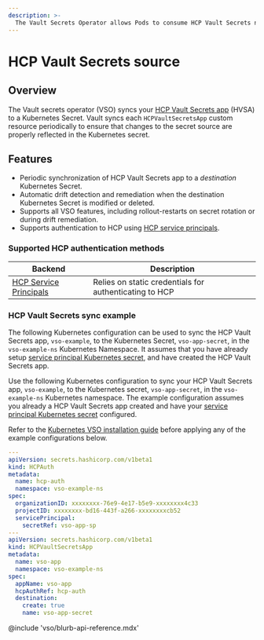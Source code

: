 ```yaml
---
description: >-
  The Vault Secrets Operator allows Pods to consume HCP Vault Secrets natively from Kubernetes Secrets.
---
```


# HCP Vault Secrets source

## Overview

The Vault secrets operator (VSO) syncs your [HCP Vault Secrets app](/hcp/docs/vault-secrets) (HVSA) to
a Kubernetes Secret. Vault syncs each `HCPVaultSecretsApp` custom resource periodically to ensure that
changes to the secret source are properly reflected in the Kubernetes secret.


## Features

- Periodic synchronization of HCP Vault Secrets app to a *destination* Kubernetes Secret.
- Automatic drift detection and remediation when the destination Kubernetes Secret
  is modified or deleted.
- Supports all VSO features, including rollout-restarts on secret rotation or
  during drift remediation.
- Supports authentication to HCP using [HCP service principals](/hcp/docs/hcp/admin/iam/service-principals).


### Supported HCP authentication methods

| Backend                                                              | Description                                            |
|----------------------------------------------------------------------|--------------------------------------------------------|
| [HCP Service Principals](/hcp/docs/hcp/admin/iam/service-principals) | Relies on static credentials for authenticating to HCP |


### HCP Vault Secrets sync example

The following Kubernetes configuration can be used to sync the HCP Vault Secrets app, `vso-example`,
to the Kubernetes Secret, `vso-app-secret`, in the `vso-example-ns` Kubernetes Namespace. It assumes that
you have already setup [service principal Kubernetes secret](/docs/platform/k8s/vso/api-reference#hcpauthserviceprincipal),
and have created the HCP Vault Secrets app.

Use the following Kubernetes configuration to sync your HCP Vault Secrets app, `vso-example`,
to the Kubernetes secret, `vso-app-secret`, in the `vso-example-ns` Kubernetes namespace.
The example configuration assumes you already a HCP Vault Secrets app created and have your
[service principal Kubernetes secret](/docs/platform/k8s/vso/api-reference#hcpauthserviceprincipal)
configured.

Refer to the [Kubernetes VSO installation guide](/docs/platform/k8s/vso/installation)
before applying any of the example configurations below.

```yaml
---
apiVersion: secrets.hashicorp.com/v1beta1
kind: HCPAuth
metadata:
  name: hcp-auth
  namespace: vso-example-ns
spec:
  organizationID: xxxxxxxx-76e9-4e17-b5e9-xxxxxxxx4c33
  projectID: xxxxxxxx-bd16-443f-a266-xxxxxxxxcb52
  servicePrincipal:
    secretRef: vso-app-sp
---
apiVersion: secrets.hashicorp.com/v1beta1
kind: HCPVaultSecretsApp
metadata:
  name: vso-app
  namespace: vso-example-ns
spec:
  appName: vso-app
  hcpAuthRef: hcp-auth
  destination:
    create: true
    name: vso-app-secret
```

@include 'vso/blurb-api-reference.mdx'
